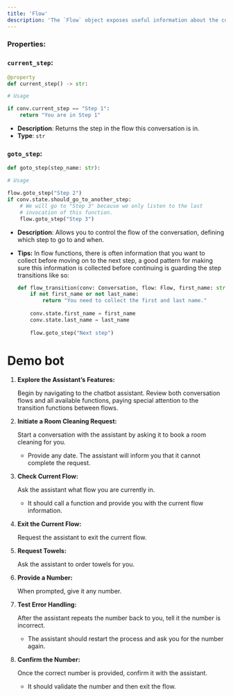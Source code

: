 ```yaml
---
title: 'Flow'
description: 'The `Flow` object exposes useful information about the current flow and allows transitioning between steps in the flow.'
---
```

### Properties:

### `current_step`:

```python
@property
def current_step() -> str:

# Usage

if conv.current_step == "Step 1":
	return "You are in Step 1"
```

- **Description**: Returns the step in the flow this conversation is in.
- **Type**: `str`

### `goto_step`:

```python
def goto_step(step_name: str):

# Usage

flow.goto_step("Step 2")
if conv.state.should_go_to_another_step:
	# We will go to "Step 3" because we only listen to the last
	# invocation of this function.
	flow.goto_step("Step 3")
```

- **Description**: Allows you to control the flow of the conversation, defining which step to go to and when.
- **Tips:** In flow functions, there is often information that you want to collect before moving on to the next step, a good pattern for making sure this information is collected before continuing is guarding the step transitions like so:
    
    ```python
    def flow_transition(conv: Conversation, flow: Flow, first_name: str, last_name: str):
    	if not first_name or not last_name:
    		return "You need to collect the first and last name."
    	
    	conv.state.first_name = first_name
    	conv.state.last_name = last_name
    	
    	flow.goto_step("Next step")
    ```
    

# **Demo bot**

1. **Explore the Assistant’s Features:**
    
    Begin by navigating to the chatbot assistant. Review both conversation flows and all available functions, paying special attention to the transition functions between flows.
    
2. **Initiate a Room Cleaning Request:**
    
    Start a conversation with the assistant by asking it to book a room cleaning for you.
    
    - Provide any date. The assistant will inform you that it cannot complete the request.
3. **Check Current Flow:**
    
    Ask the assistant what flow you are currently in.
    
    - It should call a function and provide you with the current flow information.
4. **Exit the Current Flow:**
    
    Request the assistant to exit the current flow.
    
5. **Request Towels:**
    
    Ask the assistant to order towels for you.
    
6. **Provide a Number:**
    
    When prompted, give it any number.
    
7. **Test Error Handling:**
    
    After the assistant repeats the number back to you, tell it the number is incorrect.
    
    - The assistant should restart the process and ask you for the number again.
8. **Confirm the Number:**
    
    Once the correct number is provided, confirm it with the assistant.
    
    - It should validate the number and then exit the flow.
